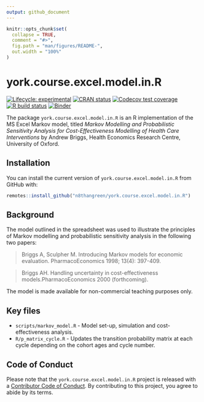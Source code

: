 ```yaml
---
output: github_document
---
```


<!-- README.md is generated from README.Rmd. Please edit that file -->

```r
knitr::opts_chunk$set(
  collapse = TRUE,
  comment = "#>",
  fig.path = "man/figures/README-",
  out.width = "100%"
)
```

# york.course.excel.model.in.R

<!-- badges: start -->
[![Lifecycle: experimental](https://img.shields.io/badge/lifecycle-experimental-orange.svg)](https://www.tidyverse.org/lifecycle/#experimental)
[![CRAN status](https://www.r-pkg.org/badges/version/york.course.excel.model.in.R)](https://CRAN.R-project.org/package=york.course.excel.model.in.R)
[![Codecov test coverage](https://codecov.io/gh/n8thangreen/york.course.excel.model.in.R/branch/master/graph/badge.svg)](https://codecov.io/gh/n8thangreen/york.course.excel.model.in.R?branch=master)
[![R build status](https://github.com/n8thangreen/york.course.excel.model.in.R/workflows/R-CMD-check/badge.svg)](https://github.com/n8thangreen/york.course.excel.model.in.R/actions)
[![Binder](https://mybinder.org/badge_logo.svg)](https://mybinder.org/v2/gh/n8thangreen/york.course.excel.model.in.R/main?urlpath=rstudio)
<!-- badges: end -->

The package `york.course.excel.model.in.R` is an R implementation of the MS Excel Markov model, titled
_Markov Modelling and Probabilistic Sensitivity Analysis for Cost-Effectiveness Modelling of Health Care Interventions_
by Andrew Briggs, Health Economics Research Centre, University of Oxford.

## Installation

You can install the current version of `york.course.excel.model.in.R` from GitHub with:

``` r
remotes::install_github("n8thangreen/york.course.excel.model.in.R")
```

## Background

The model outlined in the spreadsheet was used to illustrate the principles of Markov modelling and probabilistic sensitivity analysis in the following two papers:			

> Briggs A, Sculpher M.  Introducing Markov models for economic evaluation. PharmacoEconomics 1998; 13(4): 397-409.

> Briggs AH.  Handling uncertainty in cost-effectiveness models.PharmacoEconomics 2000 (forthcoming).			

The model is made available for non-commercial teaching purposes only.			


## Key files

* `scripts/markov_model.R` - Model set-up, simulation and cost-effectiveness analysis.
* `R/p_matrix_cycle.R` - Updates the transition probability matrix at each cycle depending on the cohort ages and cycle number.


## Code of Conduct

Please note that the `york.course.excel.model.in.R` project is released with a [Contributor Code of Conduct](https://contributor-covenant.org/version/2/0/CODE_OF_CONDUCT.html). By contributing to this project, you agree to abide by its terms.

